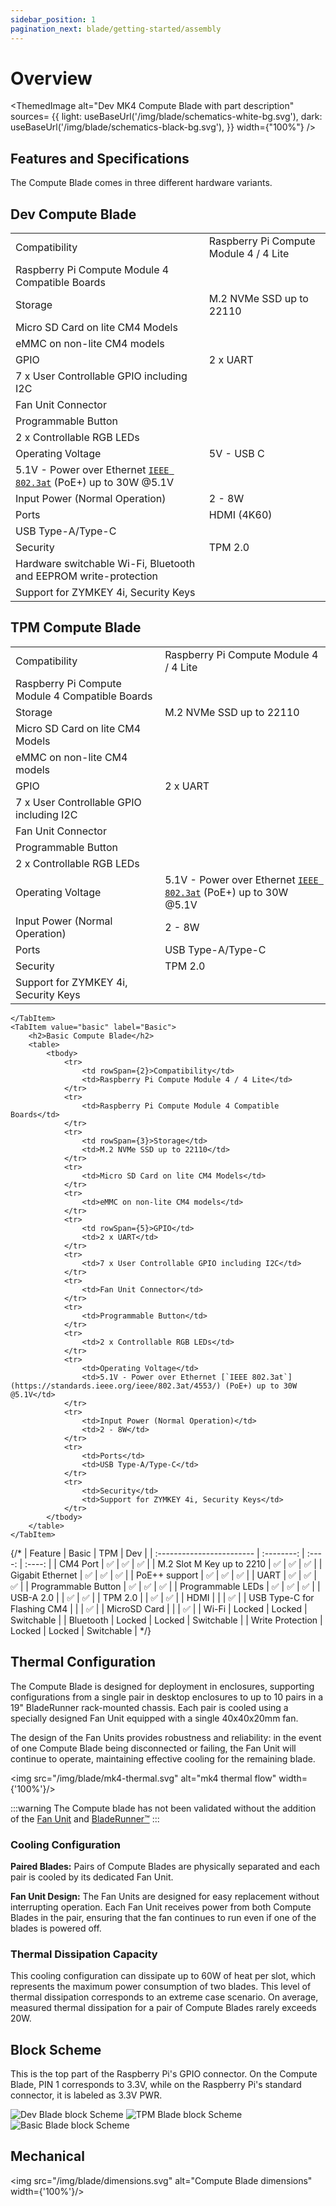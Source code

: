 ```yaml
---
sidebar_position: 1
pagination_next: blade/getting-started/assembly
---
```




# Overview

<ThemedImage
    alt="Dev MK4 Compute Blade with part description"
    sources= {{
        light: useBaseUrl('/img/blade/schematics-white-bg.svg'),
        dark: useBaseUrl('/img/blade/schematics-black-bg.svg'),
    }}
    width={"100%"}
/>

##  Features and Specifications
The Compute Blade comes in three different hardware variants.
<Tabs groupId="model" defaultValue="dev">
    <TabItem value="dev" label="DEV">
        <h2>Dev Compute Blade</h2>
        <table>
            <tbody>
                <tr>
                    <td rowSpan={2}>Compatibility</td>
                    <td>Raspberry Pi Compute Module 4 / 4 Lite</td>
                </tr>
                <tr>
                    <td>Raspberry Pi Compute Module 4 Compatible Boards</td>
                </tr>
                <tr>
                    <td rowSpan={3}>Storage</td>
                    <td>M.2 NVMe SSD up to 22110</td>
                </tr>
                <tr>
                    <td>Micro SD Card on lite CM4 Models</td>
                </tr>
                <tr>
                    <td>eMMC on non-lite CM4 models</td>
                </tr>
                <tr>
                    <td rowSpan={5}>GPIO</td>
                    <td>2 x UART</td>
                </tr>
                <tr>
                    <td>7 x User Controllable GPIO including I2C</td>
                </tr>
                <tr>
                    <td>Fan Unit Connector</td>
                </tr>
                <tr>
                    <td>Programmable Button</td>
                </tr>
                <tr>
                    <td>2 x Controllable RGB LEDs</td>
                </tr>
                <tr>
                    <td rowSpan={2}>Operating Voltage</td>
                    <td>5V - USB C</td>
                </tr>
                <tr>
                    <td>5.1V - Power over Ethernet [`IEEE 802.3at`](https://standards.ieee.org/ieee/802.3at/4553/) (PoE+) up to 30W @5.1V</td>
                </tr>
                <tr>
                    <td>Input Power (Normal Operation)</td>
                    <td>2 - 8W</td>
                </tr>
                <tr>
                    <td rowSpan={2}>Ports</td>
                    <td>HDMI (4K60)</td>
                </tr>
                <tr>
                    <td>USB Type-A/Type-C</td>
                </tr>
                <tr>
                    <td rowSpan={3}>Security</td>
                    <td>TPM 2.0</td>
                </tr>
                <tr>
                    <td>Hardware switchable Wi-Fi, Bluetooth and EEPROM write-protection</td>
                </tr>
                <tr>
                    <td>Support for ZYMKEY 4i, Security Keys</td>
                </tr>
            </tbody>
        </table>
    </TabItem>
    <TabItem value="tpm" label="TPM">
        <h2>TPM Compute Blade</h2>
        <table>
            <tbody>
                <tr>
                    <td rowSpan={2}>Compatibility</td>
                    <td>Raspberry Pi Compute Module 4 / 4 Lite</td>
                </tr>
                <tr>
                    <td>Raspberry Pi Compute Module 4 Compatible Boards</td>
                </tr>
                <tr>
                    <td rowSpan={3}>Storage</td>
                    <td>M.2 NVMe SSD up to 22110</td>
                </tr>
                <tr>
                    <td>Micro SD Card on lite CM4 Models</td>
                </tr>
                <tr>
                    <td>eMMC on non-lite CM4 models</td>
                </tr>
                <tr>
                    <td rowSpan={5}>GPIO</td>
                    <td>2 x UART</td>
                </tr>
                <tr>
                    <td>7 x User Controllable GPIO including I2C</td>
                </tr>
                <tr>
                    <td>Fan Unit Connector</td>
                </tr>
                <tr>
                    <td>Programmable Button</td>
                </tr>
                <tr>
                    <td>2 x Controllable RGB LEDs</td>
                </tr>
                <tr>
                    <td>Operating Voltage</td>
                    <td>5.1V - Power over Ethernet [`IEEE 802.3at`](https://standards.ieee.org/ieee/802.3at/4553/) (PoE+) up to 30W @5.1V</td>
                </tr>
                <tr>
                    <td>Input Power (Normal Operation)</td>
                    <td>2 - 8W</td>
                </tr>
                <tr>
                    <td>Ports</td>
                    <td>USB Type-A/Type-C</td>
                </tr>
                <tr>
                    <td rowSpan={2}>Security</td>
                    <td>TPM 2.0</td>
                </tr>
                <tr>
                    <td>Support for ZYMKEY 4i, Security Keys</td>
                </tr>
            </tbody>
        </table>

    </TabItem>
    <TabItem value="basic" label="Basic">
        <h2>Basic Compute Blade</h2>
        <table>
            <tbody>
                <tr>
                    <td rowSpan={2}>Compatibility</td>
                    <td>Raspberry Pi Compute Module 4 / 4 Lite</td>
                </tr>
                <tr>
                    <td>Raspberry Pi Compute Module 4 Compatible Boards</td>
                </tr>
                <tr>
                    <td rowSpan={3}>Storage</td>
                    <td>M.2 NVMe SSD up to 22110</td>
                </tr>
                <tr>
                    <td>Micro SD Card on lite CM4 Models</td>
                </tr>
                <tr>
                    <td>eMMC on non-lite CM4 models</td>
                </tr>
                <tr>
                    <td rowSpan={5}>GPIO</td>
                    <td>2 x UART</td>
                </tr>
                <tr>
                    <td>7 x User Controllable GPIO including I2C</td>
                </tr>
                <tr>
                    <td>Fan Unit Connector</td>
                </tr>
                <tr>
                    <td>Programmable Button</td>
                </tr>
                <tr>
                    <td>2 x Controllable RGB LEDs</td>
                </tr>
                <tr>
                    <td>Operating Voltage</td>
                    <td>5.1V - Power over Ethernet [`IEEE 802.3at`](https://standards.ieee.org/ieee/802.3at/4553/) (PoE+) up to 30W @5.1V</td>
                </tr>
                <tr>
                    <td>Input Power (Normal Operation)</td>
                    <td>2 - 8W</td>
                </tr>
                <tr>
                    <td>Ports</td>
                    <td>USB Type-A/Type-C</td>
                </tr>
                <tr>
                    <td>Security</td>
                    <td>Support for ZYMKEY 4i, Security Keys</td>
                </tr>
            </tbody>
        </table>
    </TabItem>
</Tabs>


{/* | Feature                   |  Basic     |   TPM  |  Dev   |
| :------------------------ | :--------: | :----: | :----: |
| CM4 Port                  | ✅        | ✅     | ✅    |
| M.2 Slot M Key up to 2210 | ✅        | ✅     | ✅    |
| Gigabit Ethernet          | ✅        | ✅     | ✅    |
| PoE++ support             | ✅        | ✅     | ✅    |
| UART                      | ✅        | ✅     | ✅    |
| Programmable Button       | ✅        | ✅     | ✅    |
| Programmable LEDs         | ✅        | ✅     | ✅    |
| USB-A 2.0                 |           | ✅     | ✅    |
| TPM 2.0                   |           | ✅     | ✅    |
| HDMI                      |           |         | ✅    |
| USB Type-C for Flashing CM4    |           |         | ✅    |
| MicroSD Card              |           |         | ✅    |
| Wi-Fi                     | Locked | Locked | Switchable |
| Bluetooth                 | Locked | Locked | Switchable |
| Write Protection          | Locked | Locked | Switchable | */}

## Thermal Configuration

The Compute Blade is designed for deployment in enclosures, supporting configurations from a single pair in desktop enclosures to up
to 10 pairs in a 19" BladeRunner rack-mounted chassis. Each pair is cooled using a specially designed Fan Unit equipped with a single 40x40x20mm fan.

The design of the Fan Units provides robustness and reliability:
in the event of one Compute Blade being disconnected or failing,
the Fan Unit will continue to operate, maintaining effective cooling for the remaining blade.

<img src="/img/blade/mk4-thermal.svg" alt="mk4 thermal flow" width={'100%'}/>

:::warning
The Compute blade has not been validated without the addition of the [Fan Unit](/fan-unit/) and [BladeRunner™️](/bladerunner/)
:::

### Cooling Configuration

**Paired Blades:** Pairs of Compute Blades are physically separated and each pair is cooled by its dedicated Fan Unit.

**Fan Unit Design:** The Fan Units are designed for easy replacement without interrupting operation.
Each Fan Unit receives power from both Compute Blades in the pair, ensuring that the fan continues to run even if one of the blades is powered off.


### Thermal Dissipation Capacity

This cooling configuration can dissipate up to 60W of heat per slot,
which represents the maximum power consumption of two blades.
This level of thermal dissipation corresponds to an extreme case scenario.
On average, measured thermal dissipation for a pair of Compute Blades rarely exceeds 20W.


## Block Scheme

This is the top part of the Raspberry Pi's GPIO connector. On the Compute Blade, PIN 1 corresponds to 3.3V, while on the Raspberry Pi's standard connector, it is labeled as 3.3V PWR.

<Tabs groupId="model">
    <TabItem value="dev" label="DEV">
        <img src="/img/hardware/dev-block-scheme.svg" alt="Dev Blade block Scheme" width={"70%"} />
    </TabItem>
    <TabItem value="tpm" label="TPM">
        <img src="/img/hardware/tpm-block-scheme.svg" alt="TPM Blade block Scheme" width={"70%"} />
    </TabItem>
    <TabItem value="basic" label="Basic">
        <img src="/img/hardware/basic-block-scheme.svg" alt="Basic Blade block Scheme" width={"70%"} />
    </TabItem>
</Tabs>

## Mechanical

<img src="/img/blade/dimensions.svg" alt="Compute Blade dimensions" width={'100%'}/>